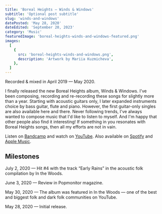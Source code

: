 ```yaml
---
title: 'Boreal Heights — Winds & Windows'
subtitle: 'Optional post subtitle'
slug: 'winds-and-windows'
datePosted: 'May 28, 2020'
dateEdited: 'September 20, 2023'
category: 'Music'
featuredImage: 'boreal-heights-winds-and-windows-featured.png'
images:
  [
    {
      src: 'boreal-heights-winds-and-windows.png',
      description: 'Artwork by Mariia Kuzmicheva',
    },
  ]
---
```


Recorded & mixed in April 2019 — May 2020.

I finally released the new Boreal Heights album, Winds & Windows. I've been
composing, recording and re-recording these songs for slightly more than a year.
Starting with acoustic guitars only, I later expanded instruments choice by bass
guitar, flute and piano. However, the first guitar-only singles are also
available here and there. Never following trends, I've always wanted to compose
music that I'd like to listen to myself. And I'm happy that other people also
find it interesting! If something in you resonates with Boreal Heights songs,
then all my efforts are not in vain.

Listen on [Bandcamp](https://borealheights.bandcamp.com/music) and watch on
[YouTube](https://www.youtube.com/@eagrigorev). Also available on
[Spotify](https://open.spotify.com/artist/6sYGw9icM29bZlcTCyHY39) and
[Apple Music](https://music.apple.com/us/artist/boreal-heights/1465971446).

## Milestones

July 2, 2020 — Hit #4 with the track “Early Rains” in the acoustic folk
compilation by In the Woods.

June 3, 2020 — Review in Popmonitor magazine.

May 30, 2020 — The album was featured in In the Woods — one of the best and
biggest folk and dark folk communities on YouTube.

May 28, 2020 — Initial release.
